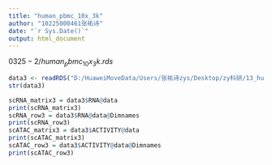 ---
title: "human_pbmc_10x_3k"
author: "10225000461张祐诗"
date: "`r Sys.Date()`"
output: html_document
---

$0325-2/human_pbmc_10x_3k.rds$
```{r}
data3 <- readRDS("D:/HuaweiMoveData/Users/张祐诗zys/Desktop/zy科研/13_human_pbmc_10x/human_pbmc_10x_3k.rds")
str(data3)
```

```{r}
scRNA_matrix3 = data3$RNA@data
print(scRNA_matrix3)
scRNA_row3 = data3$RNA@data@Dimnames
print(scRNA_row3)
scATAC_matrix3 = data3$ACTIVITY@data
print(scATAC_matrix3)
scATAC_row3 = data3$ACTIVITY@data@Dimnames
print(scATAC_row3)
```